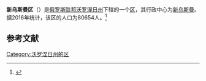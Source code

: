 {{Infobox Settlement
| official_name = 新乌斯曼区
| native_name = Новоусманский район
| image_flag =  Flag of Novousmansky rayon (Voronezh oblast).png 
| image_shield =  Coat of Arms of Novousmansky rayon (Voronezh oblast).png 
| image_map =  Location of Novousmansky District (Voronezh Oblast).svg 
| settlement_type = [[区_(苏联)|区]]
| subdivision_type = [[国家|国家]]
| subdivision_type1 = [[州_(俄罗斯)|州]]
| subdivision_name = {{RUS}}
| subdivision_name1 = [[沃罗涅日州|沃罗涅日州]]
| seat_type = 行政中心
| seat = [[新乌斯曼|新乌斯曼]]
| population_as_of=2016
| population_footnotes = <ref name=stat />
| population_total = 80654
| timezone = [[莫斯科时间|MSK]]
| utc_offset = +3
}}
'''新乌斯曼区'''（{{lang-ru|Новоусманский район}}）是[[俄罗斯联邦|俄罗斯联邦]][[沃罗涅日州|沃罗涅日州]]下辖的一个[[区_(苏联)|区]]，其行政中心为[[新乌斯曼|新乌斯曼]]。据2016年统计，该区的人口为80654人。<ref name=stat>{{cite web | url = http://www.gks.ru/free_doc/doc_2016/bul_dr/mun_obr2016.rar | title = Численность населения Российской Федерации по муниципальным образованиям на 1 января 2016 года | language = ru | accessdate = 2017-01-01 | archive-date = 2019-05-13 | archive-url = https://web.archive.org/web/20190513150350/http://www.gks.ru/free_doc/doc_2016/bul_dr/mun_obr2016.rar | dead-url = no }}</ref>

== 参考文献 ==
{{reflist}}

{{Russia-stub}}

[[Category:沃罗涅日州的区|Category:沃罗涅日州的区]]